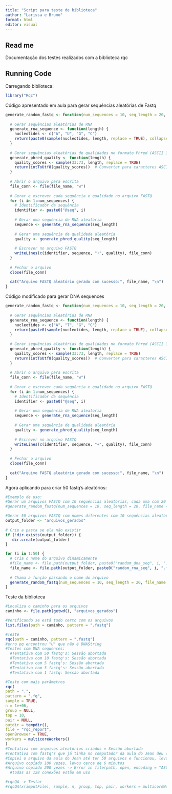 ---
title: "Script para teste de biblioteca"
author: "Larissa e Bruno"
format: html
editor: visual
---

## Read me

Documentação dos testes realizados com a biblioteca rqc

## Running Code

Carregando biblioteca:

```{r}
library("Rqc")
```

Código apresentado em aula para gerar sequências aleatórias de Fastq

```{r}
generate_random_fastq <- function(num_sequences = 10, seq_length = 20, file_name = "random_output.fastq") {
  
  # Gerar sequências aleatórias de RNA
  generate_rna_sequence <- function(length) {
    nucleotides <- c("A", "U", "G", "C")
    return(paste0(sample(nucleotides, length, replace = TRUE), collapse = ""))
  }
  
  # Gerar sequências aleatórias de qualidades no formato Phred (ASCII 33-73)
  generate_phred_quality <- function(length) {
    quality_scores <- sample(33:73, length, replace = TRUE)
    return(intToUtf8(quality_scores))  # Converter para caracteres ASCII
  }
  
  # Abrir o arquivo para escrita
  file_conn <- file(file_name, "w")
  
  # Gerar e escrever cada sequência e qualidade no arquivo FASTQ
  for (i in 1:num_sequences) {
    # Identificador da sequência
    identifier <- paste0("@seq", i)
    
    # Gerar uma sequência de RNA aleatória
    sequence <- generate_rna_sequence(seq_length)
    
    # Gerar uma sequência de qualidade aleatória
    quality <- generate_phred_quality(seq_length)
    
    # Escrever no arquivo FASTQ
    writeLines(c(identifier, sequence, "+", quality), file_conn)
  }
  
  # Fechar o arquivo
  close(file_conn)
  
  cat("Arquivo FASTQ aleatório gerado com sucesso:", file_name, "\n")
}

```

Código modificado para gerar DNA sequences

```{r}
generate_random_fastq <- function(num_sequences = 10, seq_length = 20, file_name = "random_output.fastq") {
  
  # Gerar sequências aleatórias de RNA
  generate_rna_sequence <- function(length) {
    nucleotides <- c("A", "T", "G", "C")
    return(paste0(sample(nucleotides, length, replace = TRUE), collapse = ""))
  }
  
  # Gerar sequências aleatórias de qualidades no formato Phred (ASCII 33-73)
  generate_phred_quality <- function(length) {
    quality_scores <- sample(33:73, length, replace = TRUE)
    return(intToUtf8(quality_scores))  # Converter para caracteres ASCII
  }
  
  # Abrir o arquivo para escrita
  file_conn <- file(file_name, "w")
  
  # Gerar e escrever cada sequência e qualidade no arquivo FASTQ
  for (i in 1:num_sequences) {
    # Identificador da sequência
    identifier <- paste0("@seq", i)
    
    # Gerar uma sequência de RNA aleatória
    sequence <- generate_rna_sequence(seq_length)
    
    # Gerar uma sequência de qualidade aleatória
    quality <- generate_phred_quality(seq_length)
    
    # Escrever no arquivo FASTQ
    writeLines(c(identifier, sequence, "+", quality), file_conn)
  }
  
  # Fechar o arquivo
  close(file_conn)
  
  cat("Arquivo FASTQ aleatório gerado com sucesso:", file_name, "\n")
}
```

Agora aplicando para criar 50 fastq's aleatórios:

```{r}
#Exemplo de uso:
#Gerar um arquivos FASTQ com 10 sequências aleatórias, cada uma com 20 nucleotídeos
#generate_random_fastq(num_sequences = 10, seq_length = 20, file_name = "random_rna_seq.fastq")

#Gerar 50 arquivos FASTQ com nomes diferentes com 10 sequências aleatórias, cada uma com 20 nucleotídeos
output_folder <- "arquivos_gerados"
 
# Crie a pasta se ela não existir
if (!dir.exists(output_folder)) {
   dir.create(output_folder)
}

for (i in 1:50) {
  # Cria o nome do arquivo dinamicamente
  #file_name <- file.path(output_folder, paste0("random_dna_seq", i, ".fastq"))
  file_name <- file.path(output_folder, paste0("random_rna_seq", i, ".fastq"))
  
  # Chama a função passando o nome do arquivo
  generate_random_fastq(num_sequences = 10, seq_length = 20, file_name = file_name)
}

```

Teste da biblioteca

```{r}
#Localiza o caminho para os arquivos
caminho <- file.path(getwd(), "arquivos_gerados")

#Verificando se está tudo certo com os arquivos
list.files(path = caminho, pattern = ".fastq")

#Teste
rqc(path = caminho, pattern = ".fastq")
#erro pq encontrou "U" que não é DNAString
#Testes com DNA sequences:
  #Tentativa com 50 fastq's: Sessão abortada
  #Tentativa com 10 fastq's: Sessão abortada
  #Tentativa com 5 fastq's: Sessão abortada
  #Tentativa com 3 fastq's: Sessão abortada
  #Tentativa com 1 fastq: Sessão abortada

#Teste com mais parâmetros
rqc(
path = ".",
pattern = ".fq",
sample = TRUE,
n = 1e+06,
group = NULL,
top = 10,
pair = NULL,
outdir = tempdir(),
file = "rqc_report",
openBrowser = TRUE,
workers = multicoreWorkers()
)
#Tentativa com arquivos aleatórios criados = Sessão abortada
#Tentativa com fastq's que já tinha no computador da aula do Jean deu certo
#Copiei o arquivo da aula do Jean até ter 50 arquivos e funcionou, levou cerca de uns 4 minutos
#Arquivo copiado 100 vezes, levou cerca de 6 minutos
#Arquivo copiado 200 vezes -> Error in file(path, open, encoding = "ASCII") : 
  #todas as 128 conexões estão em uso

#rqcQA -> Testar
#rqcQA(x(imputFile), sample, n, group, top, pair, workers = multicoreWorkers()
```
